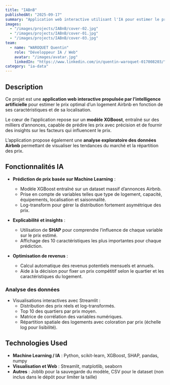 ```yaml
---
title: "IABnB"
publishedAt: "2025-09-17"
summary: "Application web interactive utilisant l'IA pour estimer le prix optimal d’un logement Airbnb et analyser le marché."
images:
  - "/images/projects/IABnB/cover-02.jpg"
  - "/images/projects/IABnB/cover-01.jpg"
  - "/images/projects/IABnB/cover-03.jpg"
team:
  - name: "WAROQUET Quentin"
    role: "Développeur IA / Web"
    avatar: "/images/avatar.jpg"
    linkedIn: "https://www.linkedin.com/in/quentin-waroquet-017008203/"
category: "ia-data"
---
```


## Description

Ce projet est une **application web interactive propulsée par l’intelligence artificielle** pour estimer le prix optimal d’un logement Airbnb en fonction de ses caractéristiques et de sa localisation.

Le cœur de l’application repose sur un **modèle XGBoost**, entraîné sur des milliers d’annonces, capable de prédire les prix avec précision et de fournir des insights sur les facteurs qui influencent le prix.

L’application propose également une **analyse exploratoire des données Airbnb** permettant de visualiser les tendances du marché et la répartition des prix.

## Fonctionnalités IA

- **Prédiction de prix basée sur Machine Learning** :
  - Modèle XGBoost entraîné sur un dataset massif d’annonces Airbnb.
  - Prise en compte de variables telles que type de logement, capacité, équipements, localisation et saisonnalité.
  - Log-transform pour gérer la distribution fortement asymétrique des prix.

- **Explicabilité et insights** :
  - Utilisation de **SHAP** pour comprendre l’influence de chaque variable sur le prix estimé.
  - Affichage des 10 caractéristiques les plus importantes pour chaque prédiction.

- **Optimisation de revenus** :
  - Calcul automatique des revenus potentiels mensuels et annuels.
  - Aide à la décision pour fixer un prix compétitif selon le quartier et les caractéristiques du logement.

### Analyse des données

- Visualisations interactives avec Streamlit :
  - Distribution des prix réels et log-transformés.
  - Top 10 des quartiers par prix moyen.
  - Matrice de corrélation des variables numériques.
  - Répartition spatiale des logements avec coloration par prix (échelle log pour lisibilité).

## Technologies Used

- **Machine Learning / IA** : Python, scikit-learn, XGBoost, SHAP, pandas, numpy
- **Visualisation et Web** : Streamlit, matplotlib, seaborn
- **Autres** : Joblib pour la sauvegarde du modèle, CSV pour le dataset (non inclus dans le dépôt pour limiter la taille)
